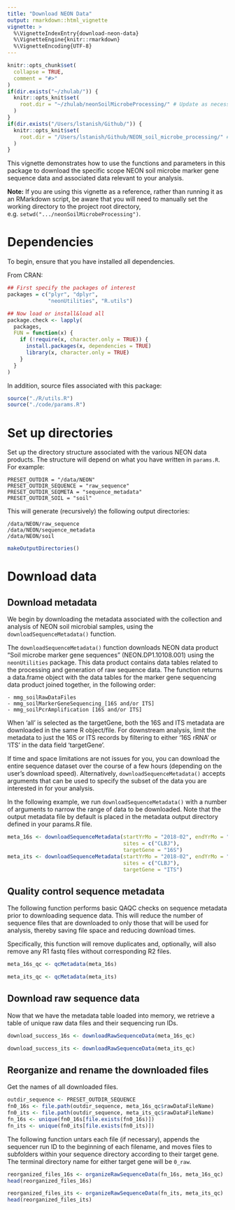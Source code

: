 ```yaml
---
title: "Download NEON Data"
output: rmarkdown::html_vignette
vignette: >
  %\VignetteIndexEntry{download-neon-data}
  %\VignetteEngine{knitr::rmarkdown}
  %\VignetteEncoding{UTF-8}
---
```


```r
knitr::opts_chunk$set(
  collapse = TRUE,
  comment = "#>"
)
if(dir.exists("~/zhulab/")) {
  knitr::opts_knit$set(
    root.dir = "~/zhulab/neonSoilMicrobeProcessing/" # Update as necessary. Should refer to the absolute filepath of the project root directory (e.g. .../neonSoilMicrobeProcessing)
  )
}
if(dir.exists("/Users/lstanish/Github/")) {
  knitr::opts_knit$set(
    root.dir = "/Users/lstanish/Github/NEON_soil_microbe_processing/" # LFS directory file path. 
  )
}


```

This vignette demonstrates how to use the functions and parameters in this package to download the specific scope NEON soil microbe marker gene sequence data and associated data relevant to your analysis. 

**Note:** If you are using this vignette as a reference, rather than running it as an RMarkdown script, be aware that you will need to manually set the working directory to the project root directory, e.g. `setwd(".../neonSoilMicrobeProcessing")`.

# Dependencies

To begin, ensure that you have installed all dependencies.

From CRAN:
```r
## First specify the packages of interest
packages = c("plyr", "dplyr",
             "neonUtilities", "R.utils")

## Now load or install&load all
package.check <- lapply(
  packages,
  FUN = function(x) {
    if (!require(x, character.only = TRUE)) {
      install.packages(x, dependencies = TRUE)
      library(x, character.only = TRUE)
    }
  }
)
```


In addition, source files associated with this package:

```r
source("./R/utils.R")
source("./code/params.R")
```

# Set up directories

Set up the directory structure associated with the various NEON data products. The structure will depend on what you have written in `params.R`. For example:

```
PRESET_OUTDIR = "/data/NEON"
PRESET_OUTDIR_SEQUENCE = "raw_sequence"
PRESET_OUTDIR_SEQMETA = "sequence_metadata"
PRESET_OUTDIR_SOIL = "soil"
```

This will generate (recursively) the following output directories:

```
/data/NEON/raw_sequence
/data/NEON/sequence_metadata
/data/NEON/soil
```

```r
makeOutputDirectories()
```

# Download data

## Download metadata

We begin by downloading the metadata associated with the collection and analysis of NEON soil microbial samples, using the `downloadSequenceMetadata()` function.

The `downloadSequenceMetadata()` function downloads NEON data product "Soil microbe marker gene sequences" (NEON.DP1.10108.001) using the `neonUtilities` package. This data product contains data tables related to the processing and generation of raw sequence data. The function returns a data.frame object with the data tables for the marker gene sequencing data product joined together, in the following order:

    - mmg_soilRawDataFiles
    - mmg_soilMarkerGeneSequencing_[16S and/or ITS]
    - mmg_soilPcrAmplification [16S and/or ITS]

When 'all' is selected as the targetGene, both the 16S and ITS metadata are downloaded in the same R object/file. For downstream analysis, limit the metadata to just the 16S or ITS records by filtering to either '16S rRNA' or 'ITS' in the data field 'targetGene'.

If time and space limitations are not issues for you, you can download the entire sequence dataset over the course of a few hours (depending on the user's download speed). Alternatively, `downloadSequenceMetadata()` accepts arguments that can be used to specify the subset of the data you are interested in for your analysis.

In the following example, we run `downloadSequenceMetadata()` with a number of arguments to narrow the range of data to be downloaded. Note that the output metadata file by default is placed in the metadata output directory defined in your params.R file.

```r
meta_16s <- downloadSequenceMetadata(startYrMo = "2018-02", endYrMo = "2018-03", 
                                     sites = c("CLBJ"),
                                     targetGene = "16S")
meta_its <- downloadSequenceMetadata(startYrMo = "2018-02", endYrMo = "2018-03", 
                                     sites = c("CLBJ"),
                                     targetGene = "ITS")
```

## Quality control sequence metadata

The following function performs basic QAQC checks on sequence metadata prior to downloading sequence data. This will reduce the number of sequence files that are downloaded to only those that will be used for analysis, thereby saving file space and reducing download times.

Specifically, this function will remove duplicates and, optionally, will also remove any R1 fastq files without corresponding R2 files.

```r
meta_16s_qc <- qcMetadata(meta_16s)
```

```r
meta_its_qc <- qcMetadata(meta_its)
```


## Download raw sequence data

Now that we have the metadata table loaded into memory, we retrieve a table of unique raw data files and their sequencing run IDs. 

```r
download_success_16s <- downloadRawSequenceData(meta_16s_qc)
```


```r
download_success_its <- downloadRawSequenceData(meta_its_qc)
```

## Reorganize and rename the downloaded files

Get the names of all downloaded files.

```r
outdir_sequence <- PRESET_OUTDIR_SEQUENCE
fn0_16s <- file.path(outdir_sequence, meta_16s_qc$rawDataFileName)
fn0_its <- file.path(outdir_sequence, meta_its_qc$rawDataFileName)
fn_16s <- unique(fn0_16s[file.exists(fn0_16s)])
fn_its <- unique(fn0_its[file.exists(fn0_its)])
```

The following function untars each file (if necessary), appends the sequencer run ID to the beginning of each filename, and moves files to subfolders within your sequence directory according to their target gene. The terminal directory name for either target gene will be `0_raw`.

```r
reorganized_files_16s <- organizeRawSequenceData(fn_16s, meta_16s_qc)
head(reorganized_files_16s)
```

```r
reorganized_files_its <- organizeRawSequenceData(fn_its, meta_its_qc)
head(reorganized_files_its)
```


